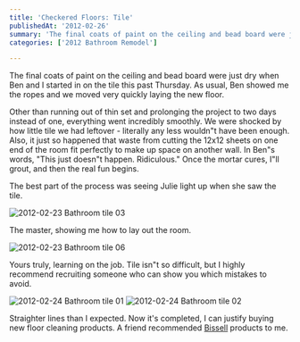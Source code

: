 ```yaml
---
title: 'Checkered Floors: Tile'
publishedAt: '2012-02-26'
summary: 'The final coats of paint on the ceiling and bead board were just dry when Ben and I started in on the tile this past Thursday. As usual, Ben showed me the ropes and we moved very quickly laying the ne...'
categories: ['2012 Bathroom Remodel']

---
```


The final coats of paint on the ceiling and bead board were just dry when Ben and I started in on the tile this past Thursday. As usual, Ben showed me the ropes and we moved very quickly laying the new floor.

Other than running out of thin set and prolonging the project to two days instead of one, everything went incredibly smoothly. We were shocked by how little tile we had leftover - literally any less wouldn"t have been enough. Also, it just so happened that waste from cutting the 12x12 sheets on one end of the room fit perfectly to make up space on another wall. In Ben"s words, "This just doesn"t happen. Ridiculous." Once the mortar cures, I"ll grout, and then the real fun begins.

The best part of the process was seeing Julie light up when  she saw the tile.

<Image src="/images/blog/checkered-floors-tile/13916657422_1accf3c406_z.jpg" alt="2012-02-23 Bathroom tile 03" width={800} height={600} />

The master, showing me how to lay out the room.

<Image src="/images/blog/checkered-floors-tile/13916645001_ce34ab0c3d_z.jpg" alt="2012-02-23 Bathroom tile 06" width={800} height={600} />

Yours truly, learning on the job. Tile isn"t so difficult, but I highly recommend recruiting someone who can show you which mistakes to avoid.

<Image src="/images/blog/checkered-floors-tile/13916670206_53519c9bbd_z.jpg" alt="2012-02-24 Bathroom tile 01" width={800} height={600} />

<Image src="/images/blog/checkered-floors-tile/13916658921_6a919a6373_z.jpg" alt="2012-02-24 Bathroom tile 02" width={800} height={600} />

Straighter lines than I expected. Now it's completed, I can justify buying new floor cleaning products. A friend recommended [Bissell](https://www.bissell.com/vacuums/robotic-vacuums) products to me.
